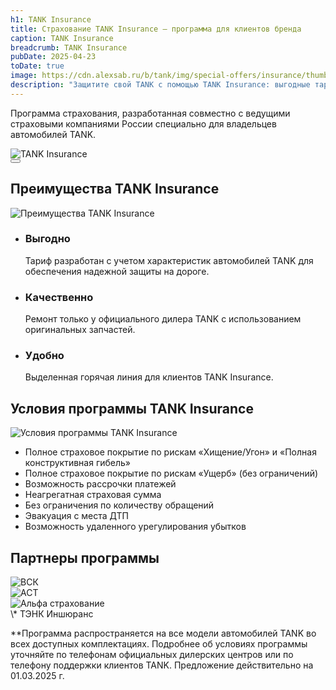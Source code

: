 ```yaml
---
h1: TANK Insurance
title: Страхование TANK Insurance — программа для клиентов бренда
caption: TANK Insurance
breadcrumb: TANK Insurance
pubDate: 2025-04-23
toDate: true
image: https://cdn.alexsab.ru/b/tank/img/special-offers/insurance/thumb.webp
description: "Защитите свой TANK с помощью TANK Insurance: выгодные тарифы, ремонт у официальных дилеров и круглосуточная поддержка от ведущих страховых компаний России."
---
```



Программа страхования, разработанная совместно с ведущими страховыми компаниями России специально для владельцев автомобилей TANK.

<picture>
	<source media="(min-width: 768px)" srcset="https://cdn.alexsab.ru/b/tank/img/special-offers/insurance/1.webp" />
	<img src="https://cdn.alexsab.ru/b/tank/img/special-offers/insurance/thumb.webp" class="mb-10 lg:mb-20 w-full" alt="TANK Insurance" />
</picture>

<div class="text-center mb-20">
  <Button 
    classes="popup-link inline-block !px-4 xl:!px-8 !py-2 xl:!py-3 !text-white !no-underline" 
    url="#common-modal" 
    title="Оставить заявку"
    dataTitle="Оставить заявку"
    dataFormName="TANK Insurance"
  />
</div>

## Преимущества TANK Insurance

<div class="mb-20">
  <CardMedia imgPlacement="right">
    <img slot="card-image" class="max-w-48" src="https://cdn.alexsab.ru/b/tank/img/special-offers/insurance/2.webp" alt="Преимущества TANK Insurance" />
    <Fragment slot="card-content">
      <ul class="list-disc">
        <li class="!mb-8">
          <h3 class="!text-xl !mb-6">Выгодно</h3>
          <p class="font-light">Тариф разработан с учетом характеристик автомобилей TANK для обеспечения надежной защиты на дороге.</p>
          </li>
        <li class="!mb-8">
          <h3 class="!text-xl !mb-6">Качественно</h3>
          <p class="font-light">Ремонт только у официального дилера TANK с использованием оригинальных запчастей.</p>
        </li>
        <li class="!mb-8">
          <h3 class="!text-xl !mb-6">Удобно</h3>
          <p class="font-light">Выделенная горячая линия для клиентов TANK Insurance.</p>
        </li>
      </ul>
    </Fragment>
  </CardMedia>
</div>

## Условия программы TANK Insurance

<div class="mb-20">
  <CardMedia>
    <img slot="card-image" class="max-w-48" src="https://cdn.alexsab.ru/b/tank/img/special-offers/insurance/3.webp" alt="Условия программы TANK Insurance" />
    <Fragment slot="card-content">
      <ul class="list-disc">
        <li>Полное страховое покрытие по рискам «Хищение/Угон» и «Полная конструктивная гибель»</li>
        <li>Полное страховое покрытие по рискам «Ущерб» (без ограничений)</li>
        <li>Возможность рассрочки платежей</li>
        <li>Неагрегатная страховая сумма</li>
        <li>Без ограничения по количеству обращений</li>
        <li>Эвакуация с места ДТП</li>
        <li>Возможность удаленного урегулирования убытков</li>
      </ul>
    </Fragment>
  </CardMedia>
</div>

## Партнеры программы

<div class="my-20 flex flex-col gap-4 md:flex-row md:justify-center">
  <div class="p-4 bg-gray-100 rounded-2xl flex items-center">
    <img src="https://cdn.alexsab.ru/logo/insurance/vsk.svg" class="!max-w-[200px]" alt="ВСК" />
  </div>
  <div class="p-4 bg-gray-100 rounded-2xl flex items-center">
    <img src="https://cdn.alexsab.ru/logo/insurance/ast.svg" class="!max-w-[200px]" alt="АСТ" />
  </div>
  <div class="p-4 bg-gray-100 rounded-2xl flex items-center">
    <img src="https://cdn.alexsab.ru/logo/insurance/alfastrah.svg" class="!max-w-[200px]" alt="Альфа страхование" />
  </div>
</div>

<div class="text-center mb-20">
  <FeedbackForm dataFormName="TANK Insurance" title="Оставьте заявку" />
</div>

<div class="font-light text-gray-500">
  \* ТЭНК Иншюранс
  
  **Программа распространяется на все модели автомобилей TANK во всех доступных комплектациях. Подробнее об условиях программы уточняйте по телефонам официальных дилерских центров или по телефону поддержки клиентов TANK. Предложение действительно на 01.03.2025 г.
</div>


